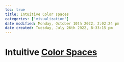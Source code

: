 ```yaml
---
toc: true
title: Intuitive Color spaces
categories: ['visualization']
date modified: Monday, October 10th 2022, 2:02:24 pm
date created: Tuesday, July 26th 2022, 8:33:15 pm
---
```


# Intuitive [Color Spaces](Color%20Spaces.qmd)



